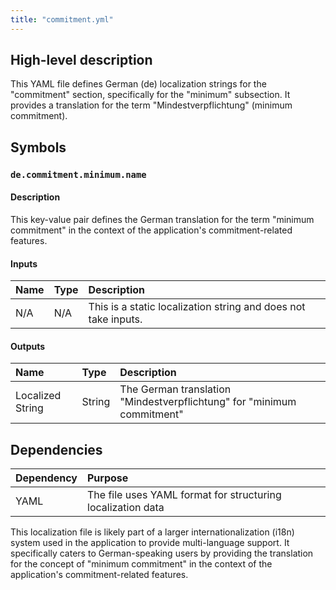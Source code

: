 ```yaml
---
title: "commitment.yml"
---
```


## High-level description
This YAML file defines German (de) localization strings for the "commitment" section, specifically for the "minimum" subsection. It provides a translation for the term "Mindestverpflichtung" (minimum commitment).

## Symbols

### `de.commitment.minimum.name`
#### Description
This key-value pair defines the German translation for the term "minimum commitment" in the context of the application's commitment-related features.

#### Inputs
| Name | Type | Description |
|:-----|:-----|:------------|
| N/A | N/A | This is a static localization string and does not take inputs. |

#### Outputs
| Name | Type | Description |
|:-----|:-----|:------------|
| Localized String | String | The German translation "Mindestverpflichtung" for "minimum commitment" |

## Dependencies
| Dependency | Purpose |
|:-----------|:--------|
| YAML | The file uses YAML format for structuring localization data |

This localization file is likely part of a larger internationalization (i18n) system used in the application to provide multi-language support. It specifically caters to German-speaking users by providing the translation for the concept of "minimum commitment" in the context of the application's commitment-related features.